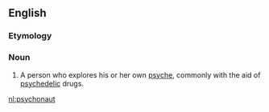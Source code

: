 ==English==
{{wikipedia}}
===Etymology===
{{confix|psycho|naut|lang=en}}

===Noun===
{{en-noun}}

# A person who explores his or her own [[psyche]], commonly with the aid of [[psychedelic]] drugs.

[[nl:psychonaut]]